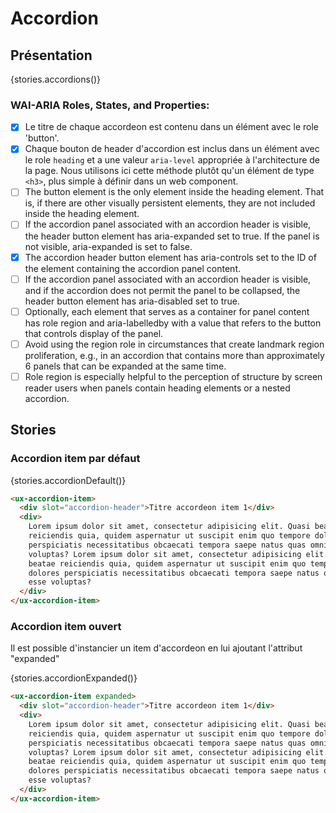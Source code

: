 
# Accordion

<Meta title="Components|Interactions/Accordion" />

## Présentation

<Preview withSource="none" withToolbar>
  <Story name="Accordions" height="260px">
    {stories.accordions()}
  </Story>
</Preview>

### WAI-ARIA Roles, States, and Properties:

- [x] Le titre de chaque accordeon est contenu dans un élément avec le role 'button'.
- [x] Chaque bouton de header d'accordion est inclus dans un élément avec le role `heading` et a une valeur `aria-level` appropriée à l'architecture de la page. Nous utilisons ici cette méthode plutôt qu'un élément de type `<h3>`, plus simple à définir dans un web component.
- [ ] The button element is the only element inside the heading element. That is, if there are other visually persistent elements, they are not included inside the heading element.
- [ ] If the accordion panel associated with an accordion header is visible, the header button element has aria-expanded set to true. If the panel is not visible, aria-expanded is set to false.
- [x] The accordion header button element has aria-controls set to the ID of the element containing the accordion panel content.
- [ ] If the accordion panel associated with an accordion header is visible, and if the accordion does not permit the panel to be collapsed, the header button element has aria-disabled set to true.
- [ ] Optionally, each element that serves as a container for panel content has role region and aria-labelledby with a value that refers to the button that controls display of the panel.
- [ ] Avoid using the region role in circumstances that create landmark region proliferation, e.g., in an accordion that contains more than approximately 6 panels that can be expanded at the same time.
- [ ] Role region is especially helpful to the perception of structure by screen reader users when panels contain heading elements or a nested accordion.

## Stories

### Accordion item par défaut

<Preview withSource="none" withToolbar>
  <Story name="Accordion default" height="120px">
    {stories.accordionDefault()}
  </Story>
</Preview>

```html
<ux-accordion-item>
  <div slot="accordion-header">Titre accordeon item 1</div>
  <div>
    Lorem ipsum dolor sit amet, consectetur adipisicing elit. Quasi beatae
    reiciendis quia, quidem aspernatur ut suscipit enim quo tempore dolores
    perspiciatis necessitatibus obcaecati tempora saepe natus quas omnis esse
    voluptas? Lorem ipsum dolor sit amet, consectetur adipisicing elit. Quasi
    beatae reiciendis quia, quidem aspernatur ut suscipit enim quo tempore
    dolores perspiciatis necessitatibus obcaecati tempora saepe natus quas omnis
    esse voluptas?
  </div>
</ux-accordion-item>
```

### Accordion item ouvert

Il est possible d'instancier un item d'accordeon en lui ajoutant l'attribut "expanded"

<Preview withSource="none" withToolbar>
  <Story name="Accordion expanded" height="120px">
    {stories.accordionExpanded()}
  </Story>
</Preview>

```html
<ux-accordion-item expanded>
  <div slot="accordion-header">Titre accordeon item 1</div>
  <div>
    Lorem ipsum dolor sit amet, consectetur adipisicing elit. Quasi beatae
    reiciendis quia, quidem aspernatur ut suscipit enim quo tempore dolores
    perspiciatis necessitatibus obcaecati tempora saepe natus quas omnis esse
    voluptas? Lorem ipsum dolor sit amet, consectetur adipisicing elit. Quasi
    beatae reiciendis quia, quidem aspernatur ut suscipit enim quo tempore
    dolores perspiciatis necessitatibus obcaecati tempora saepe natus quas omnis
    esse voluptas?
  </div>
</ux-accordion-item>
```

